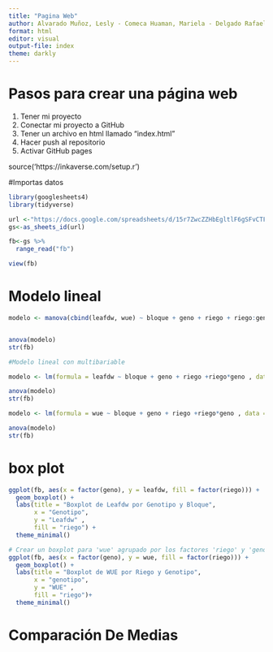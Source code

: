 ```yaml
---
title: "Pagina Web"
author: Alvarado Muñoz, Lesly - Comeca Huaman, Mariela - Delgado Rafael, Jamil - Diaz Saucedo, Yoel - Florida Garcia, Cristian - Luis Marin, Ney.
format: html
editor: visual
output-file: index
theme: darkly
---
```


# Pasos para crear una página web

1.  Tener mi proyecto
1.  Conectar mi proyecto a GitHub
1.  Tener un archivo en html llamado "index.html"
1.  Hacer push al repositorio
1.  Activar GitHub pages

source('https://inkaverse.com/setup.r')

#Importas datos
```r
library(googlesheets4)
library(tidyverse)

url <-"https://docs.google.com/spreadsheets/d/15r7ZwcZZHbEgltlF6gSFvCTFA-CFzVBWwg3mFlRyKPs/edit?gid=172957346#gid=172957346"
gs<-as_sheets_id(url)

fb<-gs %>%
  range_read("fb")

view(fb)
```


# Modelo lineal
```r
modelo <- manova(cbind(leafdw, wue) ~ bloque + geno + riego + riego:geno, data = fb)


anova(modelo)
str(fb)

#Modelo lineal con multibariable
```
```r
modelo <- lm(formula = leafdw ~ bloque + geno + riego +riego*geno , data = fb)

anova(modelo)
str(fb)
```

```r
modelo <- lm(formula = wue ~ bloque + geno + riego +riego*geno , data = fb)

anova(modelo)
str(fb)
```

# box plot
```r

ggplot(fb, aes(x = factor(geno), y = leafdw, fill = factor(riego))) +
  geom_boxplot() +
  labs(title = "Boxplot de Leafdw por Genotipo y Bloque",
       x = "Genotipo",
       y = "Leafdw" ,
       fill = "riego") +
  theme_minimal()

# Crear un boxplot para 'wue' agrupado por los factores 'riego' y 'geno'
ggplot(fb, aes(x = factor(geno), y = wue, fill = factor(riego))) +
  geom_boxplot() +
  labs(title = "Boxplot de WUE por Riego y Genotipo",
       x = "genotipo",
       y = "WUE" ,
       fill = "riego")+
  theme_minimal()


```


# Comparación De Medias
```r

```







